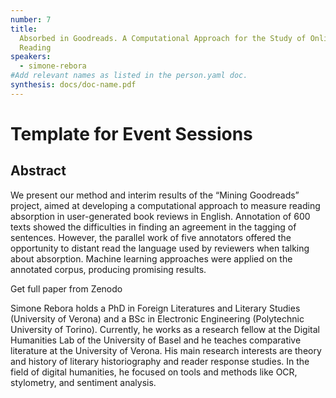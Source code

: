 ```yaml
---
number: 7
title:
  Absorbed in Goodreads. A Computational Approach for the Study of Online Social
  Reading
speakers:
  - simone-rebora
#Add relevant names as listed in the person.yaml doc.
synthesis: docs/doc-name.pdf
---
```


# Template for Event Sessions

## Abstract

We present our method and interim results of the “Mining Goodreads” project,
aimed at developing a computational approach to measure reading absorption in
user-generated book reviews in English. Annotation of 600 texts showed the
difficulties in finding an agreement in the tagging of sentences. However, the
parallel work of five annotators offered the opportunity to distant read the
language used by reviewers when talking about absorption. Machine learning
approaches were applied on the annotated corpus, producing promising results.

<Link link="https://doi.org/10.5281/zenodo.3897251">
  Get full paper from Zenodo
</Link>

<Speakers>
<Speaker speaker="simone-rebora">

Simone Rebora holds a PhD in Foreign Literatures and Literary Studies
(University of Verona) and a BSc in Electronic Engineering (Polytechnic
University of Torino). Currently, he works as a research fellow at the Digital
Humanities Lab of the University of Basel and he teaches comparative literature
at the University of Verona. His main research interests are theory and history
of literary historiography and reader response studies. In the field of digital
humanities, he focused on tools and methods like OCR, stylometry, and sentiment
analysis.

</Speaker>

</Speakers>
